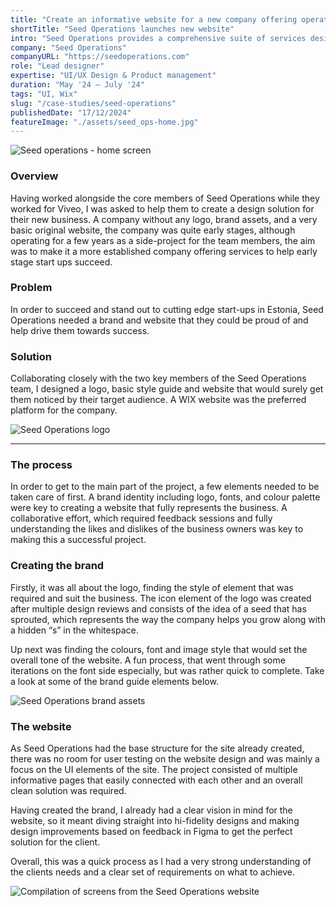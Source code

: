 ```yaml
---
title: "Create an informative website for a new company offering operational and financial services to start-ups"
shortTitle: "Seed Operations launches new website"
intro: "Seed Operations provides a comprehensive suite of services designed to empower start-ups and position them for early success."
company: "Seed Operations"
companyURL: "https://seedoperations.com"
role: "Lead designer"
expertise: "UI/UX Design & Product management"
duration: "May '24 – July '24"
tags: "UI, Wix"
slug: "/case-studies/seed-operations"
publishedDate: "17/12/2024"
featureImage: "./assets/seed_ops-home.jpg"
---
```


![Seed operations - home screen](./assets/mockup-seed_ops-home.webp)

### Overview
Having worked alongside the core members of Seed Operations while they worked for Viveo, I was asked to help them to create a design solution for their new business. A company without any logo, brand assets, and a very basic original website, the company was quite early stages, although operating for a few years as a side-project for the team members, the aim was to make it a more established company offering services to help early stage start ups succeed.

### Problem
In order to succeed and stand out to cutting edge start-ups in Estonia, Seed Operations needed a brand and website that they could be proud of and help drive them towards success.

### Solution
Collaborating closely with the two key members of the Seed Operations team, I designed a logo, basic style guide and website that would surely get them noticed by their target audience. A WIX website was the preferred platform for the company.

![Seed Operations logo](./assets/seed_operations-logo.png)

---

### The process
In order to get to the main part of the project, a few elements needed to be taken care of first. A brand identity including logo, fonts, and colour palette were key to creating a website that fully represents the business. A collaborative effort, which required feedback sessions and fully understanding the likes and dislikes of the business owners was key to making this a successful project.

### Creating the brand
Firstly, it was all about the logo, finding the style of element that was required and suit the business. The icon element of the logo was created after multiple design reviews and consists of the idea of a seed that has sprouted, which represents the way the company helps you grow along with a hidden “s” in the whitespace.

Up next was finding the colours, font and image style that would set the overall tone of the website. A fun process, that went through some iterations on the font side especially, but was rather quick to complete. Take a look at some of the brand guide elements below.

![Seed Operations brand assets](./assets/seed_operations-brand.png)

### The website
As Seed Operations had the base structure for the site already created, there was no room for user testing on the website design and was mainly a focus on the UI elements of the site. The project consisted of multiple informative pages that easily connected with each other and an overall clean solution was required.

Having created the brand, I already had a clear vision in mind for the website, so it meant diving straight into hi-fidelity designs and making design improvements based on feedback in Figma to get the perfect solution for the client.

Overall, this was a quick process as I had a very strong understanding of the clients needs and a clear set of requirements on what to achieve.

![Compilation of screens from the Seed Operations website](./assets/mockup-seed_ops-multi_screen.webp)
